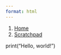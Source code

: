 ```yaml
---
format: html
---
```


<nav class="govuk-breadcrumbs" aria-label="Breadcrumb">
 <ol class="govuk-breadcrumbs__list">
  <li class="govuk-breadcrumbs__list-item">
   <a class="govuk-breadcrumbs__link" href="index.qmd">Home</a>
  </li>
  <li class="govuk-breadcrumbs__list-item">
   <a class="govuk-breadcrumbs__link" href="scratchpad.qmd">Scratchpad</a>
  </li>
 </ol>
</nav>

print("Hello, world!")
